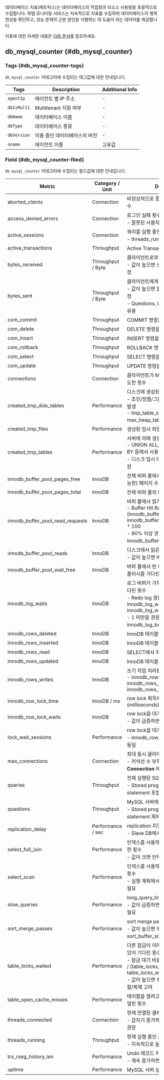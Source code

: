 데이터베이스 지표(메트릭스)는 데이터베이스의 작업량과 리소스 사용량을 포괄적으로 수집합니다. 와탭 모니터링 서비스는 지속적으로 지표를 수집하여 데이터베이스의 병목 현상을 확인하고, 성능 문제의 근본 원인을 식별하는 데 도움이 되는 데이터를 제공합니다.

지표에 대한 자세한 내용은 [다음 문서](https://dev.mysql.com/doc/)를 참조하세요.


<AgentStatus />

## db_mysql_counter {#db_mysql_counter}

### Tags {#db_mysql_counter-tags}

`db_mysql_counter` 카테고리에 수집되는 태그값에 대한 안내입니다.

| Tags | Description | Additional Info |
| -- | -- | -- |
| `agentIp` | 에이전트 별 IP 주소 | - |
| `dbIsMulti` | Multitenant 지원 여부 | - |
| `dbName` | 데이터베이스 이름 | - |
| `dbType` | 데이터베이스 종류 | - |
| `dbVersion` | 이용 중인 데이터베이스의 버전 | - |
| `oname` | 에이전트 이름 | 고유값 |

### Field {#db_mysql_counter-filed}

`db_mysql_counter` 카테고리에 수집되는 필드값에 대한 안내입니다.

<div class='metric'>

| Metric | Category / Unit | Description |
| --- | --- | --- |
| aborted_clients | Connection | 비정상적으로 종료된 클라이언트 연결 횟수 |
| access_denied_errors | Connection | 로그인 실패 횟수 <br/> - 잘못된 사용자명/비밀번호 사용 시 증가 |
| active_sessions | Connection | 쿼리를 실행 중인 세션 수<br/> - threads_running과 동일 |
| active_transactions | Throughput | Active Transaction 수 |
| bytes_received | Throughput / Byte | 클라이언트로부터 수신한 총 바이트 수<br/> - 값이 높으면 쓰기 작업 중심 서버로 추정 |
| bytes_sent | Throughput / Byte | 클라이언트에게 전송한 총 바이트 수<br/> - 값이 높으면 읽기 작업 중심 서버로 추정<br/> - Questions, Uptime과 함께 분석 시 유용 |
| com_commit | Throughput | COMMIT 명령을 실행한 횟수 |
| com_delete | Throughput | DELETE 명령을 실행한 횟수 |
| com_insert | Throughput | INSERT 명령을 실행한 횟수 |
| com_rollback | Throughput | ROLLBACK 명령을 실행한 횟수 |
| com_select | Throughput | SELECT 명령을 실행한 횟수 |
| com_update | Throughput | UPDATE 명령을 실행한 횟수 |
| connections | Connection | 클라이언트가 MySQL 서버에 연결을 시도한 횟수 |
| created_tmp_disk_tables | Performance | 디스크에 생성된 임시 테이블 수<br/> - 조인/정렬/그룹핑 시 메모리 부족으로 발생<br/> - tmp_table_size, max_heap_table_size 조정 고려 |
| created_tmp_files | Performance | 생성된 임시 파일 수 |
| created_tmp_tables | Performance | 서버에 의해 생성된 내부 임시 테이블 <br/> - UNION ALL, ORDER BY, GROUP BY 등에서 사용<br/> - 디스크 임시 테이블 비율 10% 미만 권장 |
| innodb_buffer_pool_pages_free | InnoDB | 전체 버퍼 풀에서 사용하지 않은(사용 가능한) 페이지 수 |
| innodb_buffer_pool_pages_total | InnoDB | 전체 버퍼 풀의 페이지 수 |
| innodb_buffer_pool_read_requests | InnoDB | 버퍼 풀에서 읽기 시도된 페이지 수<br/> - Buffer Hit Ratio = (1 - (innodb_buffer_pool_reads / innodb_buffer_pool_read_requests)) * 100<br/> - 90% 이상 권장, 낮으면 innodb_buffer_pool_size 증설 고려 |
| innodb_buffer_pool_reads | InnoDB | 디스크에서 읽은 페이지 수<br/> - 값이 높으면 버퍼 풀 적중률이 낮음 |
| innodb_buffer_pool_wait_free | InnoDB | 버퍼 풀에서 빈 페이지가 없어서 디스크 플러시를 기다린 횟수 |
| innodb_log_waits | InnoDB | 로그 버퍼가 가득 차서 디스크 쓰기를 기다린 횟수<br/> - Redo log 경합 비율 = innodb_log_waits / innodb_log_writes<br/> - 1 미만을 권장하며 값이 높으면 innodb_log_buffer_size 증설 고려 |
| innodb_rows_deleted | InnoDB | InnoDB 테이블에서 삭제된 행 수 |
| innodb_rows_inserted | InnoDB | InnoDB 테이블에 삽입된 행 수 |
| innodb_rows_read | InnoDB | SELECT에서 처리된 행 수 |
| innodb_rows_updated | InnoDB | InnoDB 테이블로 업데이트된 행 수 |
| innodb_rows_writes | InnoDB | 쓰기 작업 처리된 행 수<br/> - innodb_rows_inserted + innodb_rows_updated + innodb_rows_deleted |
| innodb_row_lock_time | InnoDB / ms | row lock 획득에 소비된 총 시간 (milliseconds) |
| innodb_row_lock_waits | InnoDB | row lock을 대기한 횟수<br/> - 값이 급증하면 쿼리 튜닝 필요 |
| lock_wait_sessions | Performance | row lock을 대기 중인 세션 수<br/> - innodb_row_lock_current_waits와 동일 |
| max_connections | Connection | 최대 동시 클라이언트 연결 횟수<br/> - 커넥션 수 부족 시 **Too Many Connection** 에러 발생 가능 |
| queries | Throughput | 전체 실행된 SQL 문 개수<br/> - Stored program 내에서 실행된 statement 포함 |
| questions | Throughput | MySQL 서버에서 실행한 명령문 수<br/> - Stored program 내에서 실행된 statement 제외 |
| replication_delay | Performance / sec | replication 지연 시간 (초)<br/> - Slave DB에서 측정됨 |
| select_full_join | Performance | 인덱스를 사용하지 않고 full join이 발생한 횟수<br/> - 값이 크면 인덱스 누락 검토 필요 |
| select_scan | Performance | 인덱스를 사용하지 않고 풀 테이블 스캔한 횟수<br/> - 실행 계획에서 type = ALL 쿼리 점검 필요 |
| slow_queries | Performance | long_query_time 이상 걸린 쿼리 수<br/> - 값이 급증하면 slow query log 확인 필요 |
| sort_merge_passes | Performance | sort merge pass 횟수<br/> - 값이 높으면 쿼리 색인 개선 또는 sort_buffer_size 증설 고려 |
| table_locks_waited | Performance | 다른 잠금이 이미 해당 테이블을 사용하고 있어 기다린 횟수<br/> - 잠금 대기 비율 = table_locks_waited / (table_locks_immediate + table_locks_waited) * 100<br/> - 값이 높으면 쿼리 최적화 및 테이블 분할/복제 고려 |
| table_open_cache_misses | Performance | 테이블을 열려고 시도했으나 캐시에 없어 열린 횟수 |
| threads_connected | Connection | 현재 연결된 클라이언트 수<br/> - 갑자기 증가하면 커넥션 누수 여부 점검 권장 |
| threads_running | Throughput | 현재 실행 중인 스레드 수<br/> - 지속적으로 높다면 병목 가능성 있음 |
| trx_rseg_history_len | Performance | Undo 레코드 저장공간 사용량<br/> - 계속 증가하면 성능 저하 가능성 있음 |
| uptime | Performance | MySQL 서버 실행 이후 경과 시간 (초) |

</div>
